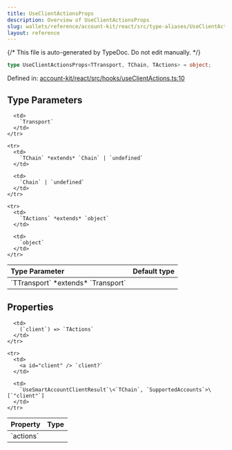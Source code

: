 ```yaml
---
title: UseClientActionsProps
description: Overview of UseClientActionsProps
slug: wallets/reference/account-kit/react/src/type-aliases/UseClientActionsProps
layout: reference
---
```


{/* This file is auto-generated by TypeDoc. Do not edit manually. */}

```ts
type UseClientActionsProps<TTransport, TChain, TActions> = object;
```

Defined in: [account-kit/react/src/hooks/useClientActions.ts:10](https://github.com/alchemyplatform/aa-sdk/blob/08ef11b1fc98663df6a97fa93722c7f14b33f1cc/account-kit/react/src/hooks/useClientActions.ts#L10)

## Type Parameters

<table>
  <thead>
    <tr>
      <th align="left">Type Parameter</th>
      <th align="left">Default type</th>
    </tr>
  </thead>

  <tbody>
    <tr>
      <td>
        `TTransport` *extends* `Transport`
      </td>

      <td>
        `Transport`
      </td>
    </tr>

    <tr>
      <td>
        `TChain` *extends* `Chain` | `undefined`
      </td>

      <td>
        `Chain` | `undefined`
      </td>
    </tr>

    <tr>
      <td>
        `TActions` *extends* `object`
      </td>

      <td>
        `object`
      </td>
    </tr>

  </tbody>
</table>

## Properties

<table>
  <thead>
    <tr>
      <th align="left">Property</th>
      <th align="left">Type</th>
    </tr>
  </thead>

  <tbody>
    <tr>
      <td>
        <a id="actions" /> `actions`
      </td>

      <td>
        (`client`) => `TActions`
      </td>
    </tr>

    <tr>
      <td>
        <a id="client" /> `client?`
      </td>

      <td>
        `UseSmartAccountClientResult`\<`TChain`, `SupportedAccounts`>\[`"client"`]
      </td>
    </tr>

  </tbody>
</table>
